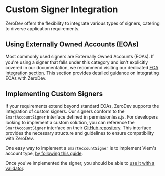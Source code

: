 # Custom Signer Integration
ZeroDev offers the flexibility to integrate various types of signers, catering to diverse application requirements.

## Using Externally Owned Accounts (EOAs)
Most commonly used signers are Externally Owned Accounts (EOAs). If you're using a signer that falls under this category and isn't explicitly covered in our documentation, we recommend visiting our dedicated [EOA integration section](/sdk/v5_3_x/signers/eoa). This section provides detailed guidance on integrating EOAs with ZeroDev.

## Implementing Custom Signers

If your requirements extend beyond standard EOAs, ZeroDev supports the integration of custom signers. Our signers conform to the `SmartAccountSigner` interface defined in permissionless.js. For developers looking to implement a custom solution, you can reference the `SmartAccountSigner` interface on their [GitHub repository](https://github.com/pimlicolabs/permissionless.js/blob/0b1cf0086b3fa131415a6a9bf398852c159fc181/packages/permissionless/accounts/types.ts#L60). This interface provides the necessary structure and guidelines to ensure compatibility with ZeroDev.

One easy way to implement a `SmartAccountSigner` is to implement Viem's account type, [by following this guide](https://viem.sh/docs/accounts/custom).

Once you've implemented the signer, you should be able to [use it with a validator](/sdk/v5_3_x/core-api/create-account#creating-a-ecdsa-validator).
